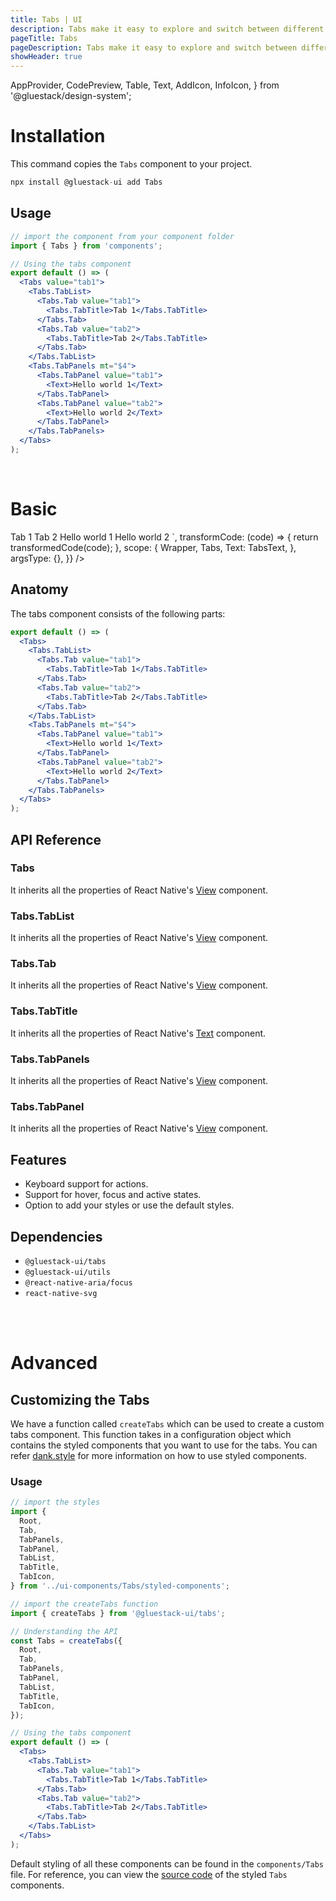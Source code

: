 ```yaml
---
title: Tabs | UI
description: Tabs make it easy to explore and switch between different views.
pageTitle: Tabs
pageDescription: Tabs make it easy to explore and switch between different views.
showHeader: true
---
```



<Meta title="components/Tabs" />

  AppProvider,
  CodePreview,
  Table,
  Text,
  AddIcon,
  InfoIcon,
} from '@gluestack/design-system';


# Installation

This command copies the `Tabs` component to your project.

```jsx
npx install @gluestack-ui add Tabs
```

## Usage

```jsx
// import the component from your component folder
import { Tabs } from 'components';

// Using the tabs component
export default () => (
  <Tabs value="tab1">
    <Tabs.TabList>
      <Tabs.Tab value="tab1">
        <Tabs.TabTitle>Tab 1</Tabs.TabTitle>
      </Tabs.Tab>
      <Tabs.Tab value="tab2">
        <Tabs.TabTitle>Tab 2</Tabs.TabTitle>
      </Tabs.Tab>
    </Tabs.TabList>
    <Tabs.TabPanels mt="$4">
      <Tabs.TabPanel value="tab1">
        <Text>Hello world 1</Text>
      </Tabs.TabPanel>
      <Tabs.TabPanel value="tab2">
        <Text>Hello world 2</Text>
      </Tabs.TabPanel>
    </Tabs.TabPanels>
  </Tabs>
);
```

<br />

# Basic

<AppProvider>
  <CodePreview
    showComponentRenderer={true}
    showArgsController={false}
    metaData={{
      code: `
<Tabs w="$full" value="tab1">
  <Tabs.TabList>
    <Tabs.Tab value="tab1">
      <Tabs.TabTitle>Tab 1</Tabs.TabTitle>
    </Tabs.Tab>
    <Tabs.Tab value="tab2">
      <Tabs.TabTitle>Tab 2</Tabs.TabTitle>
    </Tabs.Tab>
  </Tabs.TabList>
  <Tabs.TabPanels mt="$4">
    <Tabs.TabPanel value="tab1">
      <Text>Hello world 1</Text>
    </Tabs.TabPanel>
    <Tabs.TabPanel value="tab2">
      <Text>Hello world 2</Text>
    </Tabs.TabPanel>
  </Tabs.TabPanels>
</Tabs>
`,
      transformCode: (code) => {
        return transformedCode(code);
      },
      scope: {
        Wrapper,
        Tabs,
        Text: TabsText,
      },
      argsType: {},
    }}
  />
</AppProvider>
<br />

## Anatomy

The tabs component consists of the following parts:

```jsx
export default () => (
  <Tabs>
    <Tabs.TabList>
      <Tabs.Tab value="tab1">
        <Tabs.TabTitle>Tab 1</Tabs.TabTitle>
      </Tabs.Tab>
      <Tabs.Tab value="tab2">
        <Tabs.TabTitle>Tab 2</Tabs.TabTitle>
      </Tabs.Tab>
    </Tabs.TabList>
    <Tabs.TabPanels mt="$4">
      <Tabs.TabPanel value="tab1">
        <Text>Hello world 1</Text>
      </Tabs.TabPanel>
      <Tabs.TabPanel value="tab2">
        <Text>Hello world 2</Text>
      </Tabs.TabPanel>
    </Tabs.TabPanels>
  </Tabs>
);
```

## API Reference

### Tabs

It inherits all the properties of React Native's [View](https://reactnative.dev/docs/view#props) component.

### Tabs.TabList

It inherits all the properties of React Native's [View](https://reactnative.dev/docs/view#props) component.

### Tabs.Tab

It inherits all the properties of React Native's [View](https://reactnative.dev/docs/view#props) component.

### Tabs.TabTitle

It inherits all the properties of React Native's [Text](https://reactnative.dev/docs/view#props) component.

### Tabs.TabPanels

It inherits all the properties of React Native's [View](https://reactnative.dev/docs/view#props) component.

### Tabs.TabPanel

It inherits all the properties of React Native's [View](https://reactnative.dev/docs/view#props) component.

## Features

- Keyboard support for actions.
- Support for hover, focus and active states.
- Option to add your styles or use the default styles.

## Dependencies

- `@gluestack-ui/tabs`
- `@gluestack-ui/utils`
- `@react-native-aria/focus`
- `react-native-svg`

<br />
<br />

# Advanced

## Customizing the Tabs

We have a function called `createTabs` which can be used to create a custom tabs component. This function takes in a configuration object which contains the styled components that you want to use for the tabs. You can refer [dank.style](https://dank.style/) for more information on how to use styled components.

### Usage

```jsx
// import the styles
import {
  Root,
  Tab,
  TabPanels,
  TabPanel,
  TabList,
  TabTitle,
  TabIcon,
} from '../ui-components/Tabs/styled-components';

// import the createTabs function
import { createTabs } from '@gluestack-ui/tabs';

// Understanding the API
const Tabs = createTabs({
  Root,
  Tab,
  TabPanels,
  TabPanel,
  TabList,
  TabTitle,
  TabIcon,
});

// Using the tabs component
export default () => (
  <Tabs>
    <Tabs.TabList>
      <Tabs.Tab value="tab1">
        <Tabs.TabTitle>Tab 1</Tabs.TabTitle>
      </Tabs.Tab>
      <Tabs.Tab value="tab2">
        <Tabs.TabTitle>Tab 2</Tabs.TabTitle>
      </Tabs.Tab>
    </Tabs.TabList>
  </Tabs>
);
```

Default styling of all these components can be found in the `components/Tabs` file. For reference, you can view the [source code](https://github.com/gluestack/universa11y/blob/development/example/storybook/src/ui-components/Tabs/index.tsx) of the styled `Tabs` components.
